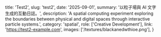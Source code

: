   title: 'Test2',
  slug: 'test2',
  date: '2025-09-01',
  summary: '以粒子場與 AI 文字生成的互動日誌。',
  description:
    'A spatial computing experiment exploring the boundaries between physical and digital spaces through interactive particle systems.',
  category: 'spatial',
  role: ['Creative Development'],
  link: 'https://test2-example.com',
  images: ['/textures/blackanedwthioe.png'],
}
